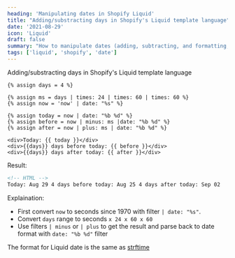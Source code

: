 ```yaml
---
heading: 'Manipulating dates in Shopify Liquid'
title: "Adding/substracting days in Shopify's Liquid template language"
date: '2021-08-29'
icon: 'Liquid'
draft: false
summary: "How to manipulate dates (adding, subtracting, and formatting, etc) in Shopify's Liquid template language."
tags: ['liquid', 'shopify', 'date']
---
```


Adding/substracting days in Shopify's Liquid template language

```html:snippet.liquid
{% assign days = 4 %}

{% assign ms = days | times: 24 | times: 60 | times: 60 %}
{% assign now = 'now' | date: "%s" %}

{% assign today = now | date: "%b %d" %}
{% assign before = now | minus: ms |date: "%b %d" %}
{% assign after = now | plus: ms | date: "%b %d" %}

<div>Today: {{ today }}</div>
<div>{{days}} days before today: {{ before }}</div>
<div>{{days}} days after today: {{ after }}</div>
```

Result:

```html
<!-- HTML -->
Today: Aug 29 4 days before today: Aug 25 4 days after today: Sep 02
```

Explaination:

- First convert `now` to seconds since 1970 with filter `| date: "%s"`.
- Convert `days` range to seconds `x 24 x 60 x 60`
- Use filters `| minus` or `| plus` to get the result and parse back to date format with `date: "%b %d"` filter

The format for Liquid date is the same as [strftime](http://strftime.net/)
